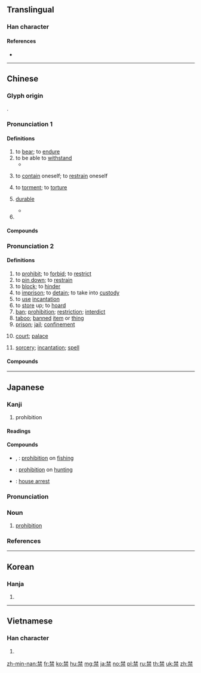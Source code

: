 {{character info/new}}
==Translingual==

===Han character===
{{Han char|rn=113|rad=示|as=08|sn=13|four=44901|canj=DDMMF|ids=⿱林示}}

====References====
* {{Han ref|kx=0844.100|dkj=24743|dj=1264.110|hdz=42400.040|uh=7981|ud=31105|bh=B854|bd=47188}}

----

==Chinese==
{{zh-forms}}

===Glyph origin===
{{Han etym}}
{{Han compound|林|示|ls=psc|c1=p|c2=s|t2=altar}}.

===Pronunciation 1===
{{zh-pron
|m=jīn
|c=gam1,kam1
|h=pfs=
|md=gĭng
|mn=
|mn-t=
|w=1jin
|mc=1
|oc=n,1
|cat=v,c:a,n
}}

====Definitions====
{{zh-hanzi}}

# to [[bear]]; to [[endure]]
# to be able to [[withstand]]
#* {{zh-x|我 唔 禁{kam1} 激 㗎。|I '''can'''not '''stand''' getting annoyed.|C}}
# {{lb|zh|usually used in the negative}} to [[contain]] oneself; to [[restrain]] oneself
# to [[torment]]; to [[torture]]
# {{lb|zh|Cantonese}} [[durable]]
#* {{zh-x|件 衫 啲 料{liu6-2} 好 禁{kam1} 喎{wo3}。|The shirt's material is quite '''durable'''.|C}}
# {{zh-alt-form|襟|[[coat]] [[sash]]; [[belt]] (to fasten clothes); [[girdle]]}}

====Compounds====
{{zh-der|fold=1|不禁|不自禁|情不自禁|不禁技癢|喜不自禁|禁當|禁節兒|禁受|禁得起|禁架|禁得|禁不得|禁不住|禁得住|禁不起|禁計|禁諗}}

===Pronunciation 2===
{{zh-pron
|m=jìn
|c=gam3
|h=pfs=kim
|md=géng/gêng
|md_note=géng - literary; gêng - vernacular (“to warn; to caution against”)
|mn=kìm
|mn-t=gim3
|w=2jin
|mc=2
|oc=1,2
|cat=v,n
}}

====Definitions====
{{zh-hanzi}}

# to [[prohibit]]; to [[forbid]]; to [[restrict]]
# to [[pin down]]; to [[restrain]]
# to [[block]]; to [[hinder]]
# to [[imprison]]; to [[detain]]; to take into [[custody]]
# to [[use]] [[incantation]]
# to [[store]] up; to [[hoard]]
# [[ban]]; [[prohibition]]; [[restriction]]; [[interdict]]
# [[taboo]]; [[banned]] [[item]] or [[thing]]
# [[prison]]; [[jail]]; [[confinement]]
# {{lb|zh|historical}} [[court]]; [[palace]]
# [[sorcery]]; [[incantation]]; [[spell]]

====Compounds====
{{zh-der|囚禁|令行禁止|寒禁|問禁|弛禁|嚴禁|呵禁|形格勢禁|宵禁|宮禁|尿失禁|幽禁|寓禁於征|冷禁|夜禁|偷嚐禁果|報禁|失禁|厲禁|禁宮|禁口|禁坐|監禁|禁軍|氣禁|禁治產|煙禁|禁暴誅亂|禁戒|禁書|禁卒|牢頭禁子|拘禁|火禁|禁苑|禁挫|止暴禁非|禁壓|禁治|禁所|禁體|禁衛軍|目禁|禁加|禁阻|空中禁區|禁衢|禁勘|禁食|禁閉室|禁閉|禁錮|禁酒|禁遏|禁足|禁製品|禁藥|禁聲|禁網疏闊|禁網|禁省|禁火|禁步|禁止|禁果|禁林|禁暴靜亂|禁方|禁斷|禁慾|禁忌站臺|禁忌|禁役|禁建|禁屠|禁子|禁夜|禁城|禁地|禁品|禁咒|禁區|禁制令|禁例|禁令|禁制|禁持|禁土|百無禁忌|禁煙節|海禁|禁臠|禁掖|獨居監禁|搖手觸禁|犯禁|禁衛|禁害|禁中|清禁|禁演|法禁|禁牌|禁絕|禁鼓|禁煙|禁慾主義|禁門|查禁|禁姦除猾|紫禁城|違禁品|關禁|黨禁|脫禁|紫禁|開禁|門禁|鶴禁|茶禁|蠶禁|髮禁|菸禁|鎖禁|金吾不禁|酒禁|違禁|門禁森嚴|詰禁|觸禁犯忌|解禁|配合禁忌|邦禁}}

----

==Japanese==

===Kanji===
{{ja-kanji|grade=5|rs=示08}}

# prohibition

====Readings====
{{ja-readings|goon=[[こん]] (kon)|kanon=[[きん]] (kin)|kun=[[とどめる]] (todomeru), [[たえる]] (taeru)}}

====Compounds====
{{der-top|Compounds}}
* {{ja-r|禁漁|きんりょう}}, {{ja-r|禁漁|きんぎょ}}: [[prohibition]] on [[fishing]]
* {{ja-r|禁猟|きんりょう}}: [[prohibition]] on [[hunting]]
* {{ja-r|軟禁|なんきん}}: [[house arrest]]
{{der-bottom}}

{{ja-kanjitab|きん|yomi=o}}

===Pronunciation===
{{ja-pron|yomi=kanon|きん|acc=1|acc_ref=DJR}}

===Noun===
{{ja-noun|きん}}

# [[prohibition]]

===References===
<references/>

----

==Korean==

===Hanja===
{{ko-hanja|hangeul=금|eumhun=|rv=geum|mr=kŭm|y=kum}}

# {{defn|lang=ko|sort=示08}}

----

==Vietnamese==

===Han character===
{{vi-hantu|[[cấm]], [[bấm]], [[quắm]]|rs=示08}}

# {{defn|lang=vi|sort=示08}}

[[zh-min-nan:禁]]
[[fr:禁]]
[[ko:禁]]
[[hu:禁]]
[[mg:禁]]
[[ja:禁]]
[[no:禁]]
[[pl:禁]]
[[ru:禁]]
[[th:禁]]
[[uk:禁]]
[[zh:禁]]